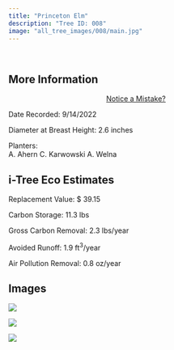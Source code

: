 ```yaml
---
title: "Princeton Elm"
description: "Tree ID: 008"
image: "all_tree_images/008/main.jpg"
---
```


<br>

## **More Information**
::: column-margin
<center><a class="button" href="https://forms.gle/W6f5nwYxrM33hF4f7">Notice a Mistake?</a></center>
:::


Date Recorded:  9/14/2022

Diameter at Breast Height:  2.6  inches

Planters:  
A. Ahern
C. Karwowski
A. Welna

## **i-Tree Eco Estimates**


 Replacement Value: $ 39.15

 Carbon Storage:  11.3  lbs

 Gross Carbon Removal:  2.3  lbs/year

 Avoided Runoff:  1.9  ft<sup>3</sup>/year

 Air Pollution Removal:  0.8  oz/year

## **Images**


 ![](all_tree_images/008/IMG_6335.jpg)

 ![](all_tree_images/008/IMG_6336.jpg)

 ![](all_tree_images/008/main.jpg)
